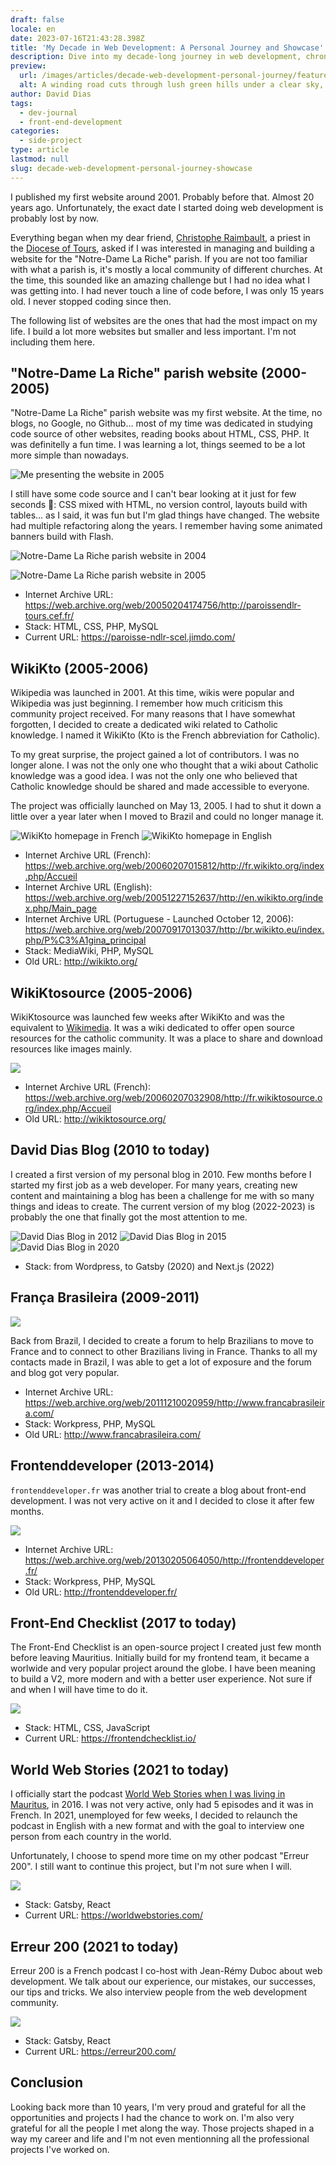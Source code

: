 ```yaml
---
draft: false
locale: en
date: 2023-07-16T21:43:28.398Z
title: 'My Decade in Web Development: A Personal Journey and Showcase'
description: Dive into my decade-long journey in web development, chronicling key projects that have shaped my career and personal growth. From my first parish website to open-source initiatives and podcasts, explore the evolution of my skills and the diverse range of projects that have defined my path in the digital world.
preview:
  url: /images/articles/decade-web-development-personal-journey/featured.jpg
  alt: A winding road cuts through lush green hills under a clear sky, with the sun casting a warm glow over the landscape. The scene captures the serene beauty of nature with rolling hills, rocky outcrops, and the sun illuminating the horizon.
author: David Dias
tags:
  - dev-journal
  - front-end-development
categories:
  - side-project
type: article
lastmod: null
slug: decade-web-development-personal-journey-showcase
---
```


I published my first website around 2001. Probably before that. Almost 20 years ago. Unfortunately, the exact date I started doing web development is probably lost by now.

Everything began when my dear friend, [Christophe Raimbault](https://www.la-croix.com/Religion/Catholicisme/France/Pere-Christophe-Raimbault-Il-faut-vivre-lEvangile-pouvoir-transmettre-2018-05-20-1200940389), a priest in the [Diocese of Tours](https://en.wikipedia.org/wiki/Roman_Catholic_Archdiocese_of_Tours), asked if I was interested in managing and building a website for the "Notre-Dame La Riche" parish. If you are not too familiar with what a parish is, it's mostly a local community of different churches. At the time, this sounded like an amazing challenge but I had no idea what I was getting into. I had never touch a line of code before, I was only 15 years old. I never stopped coding since then.

The following list of websites are the ones that had the most impact on my life. I build a lot more websites but smaller and less important. I'm not including them here.

## "Notre-Dame La Riche" parish website (2000-2005)

"Notre-Dame La Riche" parish website was my first website. At the time, no blogs, no Google, no Github... most of my time was dedicated in studying code source of other websites, reading books about HTML, CSS, PHP. It was definitelly a fun time. I was learning a lot, things seemed to be a lot more simple than nowadays.

![](/images/articles/decade-web-development-personal-journey/david-dias-present-ndlr.jpg 'Me presenting the website in 2005')

I still have some code source and I can't bear looking at it just for few seconds 🤣: CSS mixed with HTML, no version control, layouts build with tables... as I said, it was fun but I'm glad things have changed. The website had multiple refactoring along the years. I remember having some animated banners build with Flash.

![](/images/articles/decade-web-development-personal-journey/paroisse-ndrl-2004.jpg 'Notre-Dame La Riche parish website in 2004')

![](/images/articles/decade-web-development-personal-journey/paroisse-ndlr-2005.jpg 'Notre-Dame La Riche parish website in 2005')

- Internet Archive URL: https://web.archive.org/web/20050204174756/http://paroissendlr-tours.cef.fr/
- Stack: HTML, CSS, PHP, MySQL
- Current URL: https://paroisse-ndlr-scel.jimdo.com/

## WikiKto (2005-2006)

Wikipedia was launched in 2001. At this time, wikis were popular and Wikipedia was just beginning. I remember how much criticism this community project received. For many reasons that I have somewhat forgotten, I decided to create a dedicated wiki related to Catholic knowledge. I named it WikiKto (Kto is the French abbreviation for Catholic).

To my great surprise, the project gained a lot of contributors. I was no longer alone. I was not the only one who thought that a wiki about Catholic knowledge was a good idea. I was not the only one who believed that Catholic knowledge should be shared and made accessible to everyone.

The project was officially launched on May 13, 2005. I had to shut it down a little over a year later when I moved to Brazil and could no longer manage it.

![](/images/articles/decade-web-development-personal-journey/wikikto-fr.jpg 'WikiKto homepage in French')
![](/images/articles/decade-web-development-personal-journey/wikikto-en.jpg 'WikiKto homepage in English')

- Internet Archive URL (French): https://web.archive.org/web/20060207015812/http://fr.wikikto.org/index.php/Accueil
- Internet Archive URL (English): https://web.archive.org/web/20051227152637/http://en.wikikto.org/index.php/Main_page
- Internet Archive URL (Portuguese - Launched October 12, 2006): https://web.archive.org/web/20070917013037/http://br.wikikto.eu/index.php/P%C3%A1gina_principal
- Stack: MediaWiki, PHP, MySQL
- Old URL: http://wikikto.org/

## WikiKtosource (2005-2006)

WikiKtosource was launched few weeks after WikiKto and was the equivalent to [Wikimedia](https://meta.wikimedia.org/wiki/Main_Page). It was a wiki dedicated to offer open source resources for the catholic community. It was a place to share and download resources like images mainly.

![](/images/articles/decade-web-development-personal-journey/wikiktosource-fr.jpg)

- Internet Archive URL (French): https://web.archive.org/web/20060207032908/http://fr.wikiktosource.org/index.php/Accueil
- Old URL: http://wikiktosource.org/

## David Dias Blog (2010 to today)

I created a first version of my personal blog in 2010. Few months before I started my first job as a web developer. For many years, creating new content and maintaining a blog has been a challenge for me with so many things and ideas to create. The current version of my blog (2022-2023) is probably the one that finally got the most attention to me.

![](/images/articles/decade-web-development-personal-journey/david-dias-blog-2012.jpg 'David Dias Blog in 2012')
![](/images/articles/decade-web-development-personal-journey/david-dias-blog-2015.jpg 'David Dias Blog in 2015')
![](/images/articles/decade-web-development-personal-journey/david-dias-blog-2020.jpg 'David Dias Blog in 2020')

- Stack: from Wordpress, to Gatsby (2020) and Next.js (2022)

## França Brasileira (2009-2011)

![](/images/articles/decade-web-development-personal-journey/franca-brasileira-logo.jpg)

Back from Brazil, I decided to create a forum to help Brazilians to move to France and to connect to other Brazilians living in France. Thanks to all my contacts made in Brazil, I was able to get a lot of exposure and the forum and blog got very popular.

- Internet Archive URL: https://web.archive.org/web/20111210020959/http://www.francabrasileira.com/
- Stack: Workpress, PHP, MySQL
- Old URL: http://www.francabrasileira.com/

## Frontenddeveloper (2013-2014)

`frontenddeveloper.fr` was another trial to create a blog about front-end development. I was not very active on it and I decided to close it after few months.

![](/images/articles/decade-web-development-personal-journey/frontenddev-fr.jpg)

- Internet Archive URL: https://web.archive.org/web/20130205064050/http://frontenddeveloper.fr/
- Stack: Workpress, PHP, MySQL
- Old URL: http://frontenddeveloper.fr/

## Front-End Checklist (2017 to today)

The Front-End Checklist is an open-source project I created just few month before leaving Mauritius. Initially build for my frontend team, it became a worlwide and very popular project around the globe. I have been meaning to build a V2, more modern and with a better user experience. Not sure if and when I will have time to do it.

![](/images/articles/decade-web-development-personal-journey/frontendchecklist.jpg)

- Stack: HTML, CSS, JavaScript
- Current URL: https://frontendchecklist.io/

## World Web Stories (2021 to today)

I officially start the podcast [World Web Stories when I was living in Mauritus](https://www.youtube.com/watch?v=qYtcNF7cuGU&list=PLVrgPXb9LZwjRK2cL1uQ0IllT9Ljokxrz), in 2016. I was not very active, only had 5 episodes and it was in French. In 2021, unemployed for few weeks, I decided to relaunch the podcast in English with a new format and with the goal to interview one person from each country in the world.

Unfortunately, I choose to spend more time on my other podcast "Erreur 200". I still want to continue this project, but I'm not sure when I will.

![](/images/articles/decade-web-development-personal-journey/worldwebstories-podcast.jpg)

- Stack: Gatsby, React
- Current URL: https://worldwebstories.com/

## Erreur 200 (2021 to today)

Erreur 200 is a French podcast I co-host with Jean-Rémy Duboc about web development. We talk about our experience, our mistakes, our successes, our tips and tricks. We also interview people from the web development community.

![](/images/articles/decade-web-development-personal-journey/erreur-200.jpg)

- Stack: Gatsby, React
- Current URL: https://erreur200.com/

## Conclusion

Looking back more than 10 years, I'm very proud and grateful for all the opportunities and projects I had the chance to work on. I'm also very grateful for all the people I met along the way. Those projects shaped in a way my career and life and I'm not even mentionning all the professional projects I've worked on.
